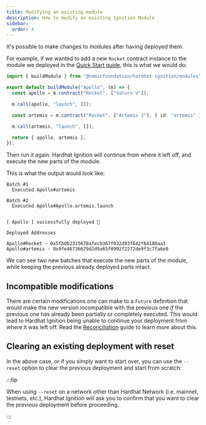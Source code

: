 ```yaml
---
title: Modifying an existing module
description: How to modify an existing Ignition Module
sidebar:
  order: 4
---
```



It's possible to make changes to modules after having deployed them.

For example, if we wanted to add a new `Rocket` contract instance to the module we deployed in the [Quick Start guide](/ignition/docs/getting-started#quick-start), this is what we would do:

```ts
import { buildModule } from "@nomicfoundation/hardhat-ignition/modules";

export default buildModule("Apollo", (m) => {
  const apollo = m.contract("Rocket", ["Saturn V"]);

  m.call(apollo, "launch", []);

  const artemis = m.contract("Rocket", ["Artemis 2"], { id: "artemis" });

  m.call(artemis, "launch", []);

  return { apollo, artemis };
});
```

Then run it again. Hardhat Ignition will continue from where it left off, and execute the new parts of the module.

<Run command="hardhat ignition deploy ignition/modules/Apollo.ts --network localhost" />

This is what the output would look like:

```
Batch #1
  Executed Apollo#artemis

Batch #2
  Executed Apollo#Apollo.artemis.launch


[ Apollo ] successfully deployed 🚀

Deployed Addresses

Apollo#Rocket - 0x5fbdb2315678afecb367f032d93f642f64180aa3
Apollo#artemis - 0x9fe46736679d2d9a65f0992f2272de9f3c7fa6e0
```

We can see two new batches that execute the new parts of the module, while keeping the previous already deployed parts intact.

## Incompatible modifications

There are certain modifications one can make to a `Future` definition that would make the new version incompatible with the previous one _if_ the previous one has already been partially or completely executed. This would lead to Hardhat Ignition being unable to continue your deployment from where it was left off. Read the [Reconciliation](/ignition/docs/explanations/reconciliation) guide to learn more about this.

## Clearing an existing deployment with reset

In the above case, or if you simply want to start over, you can use the `--reset` option to clear the previous deployment and start from scratch:

<Run command="hardhat ignition deploy ignition/modules/Apollo.ts --network localhost --reset" />

:::tip

When using `--reset` on a network other than Hardhat Network (i.e. mainnet, testnets, etc.), Hardhat Ignition will ask you to confirm that you want to clear the previous deployment before proceeding.

:::
